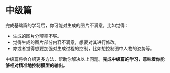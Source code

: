 
# 中级篇

完成基础篇的学习后，你可能对生成的图片不满意，比如觉得：
* 生成的图片分辨率不够。
* 觉得生成的图片部分内容不满意，想要对其进行修改。
* 亦或者觉得想要加强对生成过程的控制，比如想控制图中人物的姿势等。

中级篇将会介绍更多方法，帮助你解决以上问题。<strong>完成中级篇的学习，意味着你能够相对精准地控制模型的输出。</strong> 

<Cards>
  <Card
    title="Image to Image"
    href="../advanced/image-to-image"
  />
  <Card 
    title="Upscale" 
    href="../advanced/upscale" 
  />
  <Card
    title="In/Outpainting"
    href="../advanced/in-out-painting"
  />
  <Card
    title="ControlNet"
    href="../advanced/controlnet"
  />
</Cards>